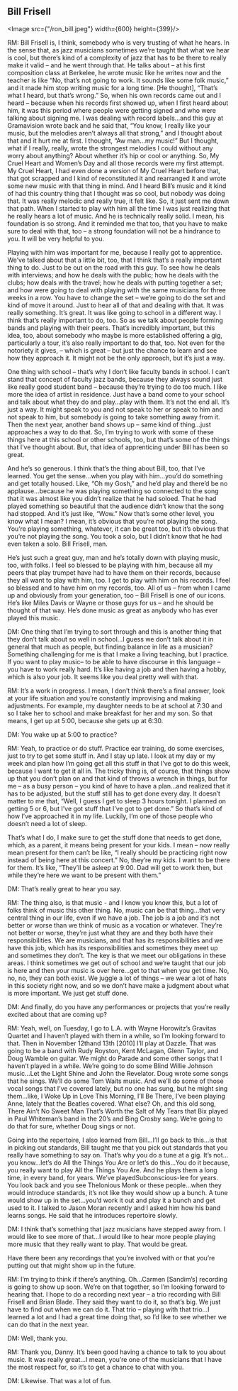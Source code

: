 ## Bill Frisell

<Image src={"/ron_bill.jpeg"} width={600} height={399}/>

RM: Bill Frisell is, I think, somebody who is very trusting of what he hears. In the sense that, as jazz musicians sometimes we’re taught that what we hear is cool, but there’s kind of a complexity of jazz that has to be there to really make it valid – and he went through that. He talks about – at his first composition class at Berkelee, he wrote music like he writes now and the teacher is like “No, that’s not going to work. It sounds like some folk music,” and it made him stop writing music for a long time. [He thought], “That’s what I heard, but that’s wrong.” So, when his own records came out and I heard – because when his records first showed up, when I first heard about him, it was this period where people were getting signed and who were talking about signing me. I was dealing with record labels…and this guy at Gramavision wrote back and he said that, “You know, I really like your music, but the melodies aren’t always all that strong,” and I thought about that and it hurt me at first. I thought, “Aw man…my music!” But I thought, what if I really, really, wrote the strongest melodies I could without any worry about anything? About whether it’s hip or cool or anything. So, My Cruel Heart and Women’s Day and all those records were my first attempt. My Cruel Heart, I had even done a version of My Cruel Heart before that, that got scrapped and I kind of reconstituted it and rearranged it and wrote some new music with that thing in mind. And I heard Bill’s music and it kind of had this country thing that I thought was so cool, but nobody was doing that. It was really melodic and really true, it felt like. So, it just sent me down that path. When I started to play with him all the time I was just realizing that he really hears a lot of music. And he is technically really solid. I mean, his foundation is so strong. And it reminded me that too, that you have to make sure to deal with that, too – a strong foundation will not be a hindrance to you. It will be very helpful to you.

Playing with him was important for me, because I really got to apprentice. We’ve talked about that a little bit, too, that I think that’s a really important thing to do. Just to be out on the road with this guy. To see how he deals with interviews; and how he deals with the public; how he deals with the clubs; how deals with the travel; how he deals with putting together a set; and how were going to deal with playing with the same musicians for three weeks in a row. You have to change the set – we’re going to do the set and kind of move it around. Just to hear all of that and dealing with that. It was really something. It’s great. It was like going to school in a different way. I think that’s really important to do, too. So as we talk about people forming bands and playing with their peers. That’s incredibly important, but this idea, too, about somebody who maybe is more established offering a gig, particularly a tour, it’s also really important to do that, too. Not even for the notoriety it gives, – which is great – but just the chance to learn and see how they approach it. It might not be the only approach, but it’s just a way.

One thing with school – that’s why I don’t like faculty bands in school. I can’t stand that concept of faculty jazz bands, because they always sound just like really good student band – because they’re trying to do too much. I like more the idea of artist in residence. Just have a band come to your school and talk about what they do and play…play with them. It’s not the end all. It’s just a way. It might speak to you and not speak to her or speak to him and not speak to him, but somebody is going to take something away from it. Then the next year, another band shows up – same kind of thing…just approaches a way to do that. So, I’m trying to work with some of these things here at this school or other schools, too, but that’s some of the things that I’ve thought about. But, that idea of apprenticing under Bill has been so great.

And he’s so generous. I think that’s the thing about Bill, too, that I’ve learned. You get the sense…when you play with him…you’d do something and get totally housed. Like, “Oh my Gosh,” and he’d play and there’d be no applause…because he was playing something so connected to the song that it was almost like you didn’t realize that he had soloed. That he had played something so beautiful that the audience didn’t know that the song had stopped. And it’s just like, “Wow.” Now that’s some other level, you know what I mean? I mean, it’s obvious that you’re not playing the song. You’re playing something, whatever, it can be great too, but it’s obvious that you’re not playing the song. You took a solo, but I didn’t know that he had even taken a solo. Bill Frisell, man.

He’s just such a great guy, man and he’s totally down with playing music, too, with folks. I feel so blessed to be playing with him, because all my peers that play trumpet have had to have them on their records, because they all want to play with him, too. I get to play with him on his records. I feel so blessed and to have him on my records, too. All of us – from when I came up and obviously from your generation, too – Bill Frisell is one of our icons. He’s like Miles Davis or Wayne or those guys for us – and he should be thought of that way. He’s done music as great as anybody who has ever played this music.

DM: One thing that I’m trying to sort through and this is another thing that they don’t talk about so well in school…I guess we don’t talk about it in general that much as people, but finding balance in life as a musician? Something challenging for me is that I make a living teaching, but I practice. If you want to play music– to be able to have discourse in this language – you have to work really hard. It’s like having a job and then having a hobby, which is also your job. It seems like you deal pretty well with that.

RM: It’s a work in progress. I mean, I don’t think there’s a final answer, look at your life situation and you’re constantly improvising and making adjustments. For example, my daughter needs to be at school at 7:30 and so I take her to school and make breakfast for her and my son. So that means, I get up at 5:00, because she gets up at 6:30.

DM: You wake up at 5:00 to practice?

RM: Yeah, to practice or do stuff. Practice ear training, do some exercises, just to try to get some stuff in. And I stay up late. I look at my day or my week and plan how I’m going get all this stuff in that I’ve got to do this week, because I want to get it all in. The tricky thing is, of course, that things show up that you don’t plan on and that kind of throws a wrench in things, but for me – as a busy person – you kind of have to have a plan…and realized that it has to be adjusted, but the stuff still has to get done every day. It doesn’t matter to me that, “Well, I guess I get to sleep 3 hours tonight. I planned on getting 5 or 6, but I’ve got stuff that I’ve got to get done.” So that’s kind of how I’ve approached it in my life. Luckily, I’m one of those people who doesn’t need a lot of sleep.

That’s what I do, I make sure to get the stuff done that needs to get done, which, as a parent, it means being present for your kids. I mean – now really mean present for them can’t be like, “I really should be practicing right now instead of being here at this concert.” No, they’re my kids. I want to be there for them. It’s like, “They’ll be asleep at 9:00. Dad will get to work then, but while they’re here we want to be present with them.”

DM: That’s really great to hear you say.

RM: The thing also, is that music - and I know you know this, but a lot of folks think of music this other thing. No, music can be that thing…that very central thing in our life, even if we have a job. The job is a job and it’s not better or worse than we think of music as a vocation or whatever. They’re not better or worse, they’re just what they are and they both have their responsibilities. We are musicians, and that has its responsibilities and we have this job, which has its responsibilities and sometimes they meet up and sometimes they don’t. The key is that we meet our obligations in these areas. I think sometimes we get out of school and we’re taught that our job is here and then your music is over here…get to that when you get time. No, no, no, they can both exist. We juggle a lot of things – we wear a lot of hats in this society right now, and so we don’t have make a judgment about what is more important. We just get stuff done.

DM: And finally, do you have any performances or projects that you’re really excited about that are coming up?

RM: Yeah, well, on Tuesday, I go to L.A. with Wayne Horowitz’s Gravitas Quartet and I haven’t played with them in a while, so I’m looking forward to that. Then in November 12thand 13th [2010] I’ll play at Dazzle. That was going to be a band with Rudy Royston, Kent McLagan, Glenn Taylor, and Doug Wamble on guitar. We might do Parade and some other songs that I haven’t played in a while. We’re going to do some Blind Willie Johnson music…Let the Light Shine and John the Revelator. Doug wrote some songs that he sings. We’ll do some Tom Waits music. And we’ll do some of those vocal songs that I’ve covered lately, but no one has sung, but he might sing them…like, I Woke Up in Love This Morning, I’ll Be There, I’ve been playing Anne, lately that the Beatles covered. What else? Oh, and this old song, There Ain’t No Sweet Man That’s Worth the Salt of My Tears that Bix played in Paul Whiteman’s band in the 20’s and Bing Crosby sang. We’re going to do that for sure, whether Doug sings or not.

Going into the repertoire, I also learned from Bill…I’ll go back to this…is that in picking out standards, Bill taught me that you pick out standards that you really have something to say on. That’s why you do a tune at a gig. It’s not…you know…let’s do All the Things You Are or let’s do this…You do it because, you really want to play All the Things You Are. And he plays them a long time, in every band, for years. We’ve playedSubconscious-lee for years. You look back and you see Thelonious Monk or these people…when they would introduce standards, it’s not like they would show up a bunch. A tune would show up in the set…you’d work it out and play it a bunch and get used to it. I talked to Jason Moran recently and I asked him how his band learns songs. He said that he introduces repertoire slowly. 

DM: I think that’s something that jazz musicians have stepped away from. I would like to see more of that…I would like to hear more people playing more music that they really want to play. That would be great.

Have there been any recordings that you’re involved with or that you’re putting out that might show up in the future.

RM: I’m trying to think if there’s anything. Oh…Carmen [Sandim’s] recording is going to show up soon. We’re on that together, so I’m looking forward to hearing that. I hope to do a recording next year – a trio recording with Bill Frisell and Brian Blade. They said they want to do it, so that’s big. We just have to find out when we can do it. That trio – playing with that trio…I learned a lot and I had a great time doing that, so I’d like to see whether we can do that in the next year.

DM: Well, thank you.

RM: Thank you, Danny. It’s been good having a chance to talk to you about music. It was really great…I mean, you’re one of the musicians that I have the most respect for, so it’s to get a chance to chat with you.

DM: Likewise. That was a lot of fun.
